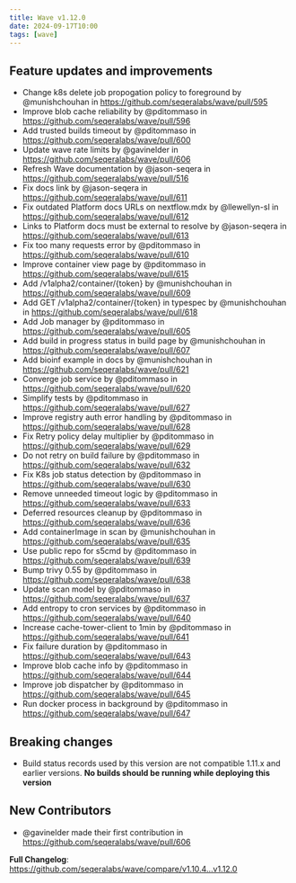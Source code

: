 ```yaml
---
title: Wave v1.12.0
date: 2024-09-17T10:00
tags: [wave]
---
```


## Feature updates and improvements

- Change k8s delete job propogation policy to foreground by @munishchouhan in https://github.com/seqeralabs/wave/pull/595
- Improve blob cache reliability by @pditommaso in https://github.com/seqeralabs/wave/pull/596
- Add trusted builds timeout by @pditommaso in https://github.com/seqeralabs/wave/pull/600
- Update wave rate limits by @gavinelder in https://github.com/seqeralabs/wave/pull/606
- Refresh Wave documentation by @jason-seqera in https://github.com/seqeralabs/wave/pull/516
- Fix docs link by @jason-seqera in https://github.com/seqeralabs/wave/pull/611
- Fix outdated Platform docs URLs on nextflow.mdx by @llewellyn-sl in https://github.com/seqeralabs/wave/pull/612
- Links to Platform docs must be external to resolve by @jason-seqera in https://github.com/seqeralabs/wave/pull/613
- Fix too many requests error by @pditommaso in https://github.com/seqeralabs/wave/pull/610
- Improve container view page by @pditommaso in https://github.com/seqeralabs/wave/pull/615
- Add /v1alpha2/container/{token} by @munishchouhan in https://github.com/seqeralabs/wave/pull/609
- Add GET /v1alpha2/container/{token} in typespec by @munishchouhan in https://github.com/seqeralabs/wave/pull/618
- Add Job manager by @pditommaso in https://github.com/seqeralabs/wave/pull/605
- Add build in progress status in build page by @munishchouhan in https://github.com/seqeralabs/wave/pull/607
- Add bioinf example in docs by @munishchouhan in https://github.com/seqeralabs/wave/pull/621
- Converge job service by @pditommaso in https://github.com/seqeralabs/wave/pull/620
- Simplify tests by @pditommaso in https://github.com/seqeralabs/wave/pull/627
- Improve registry auth error handling by @pditommaso in https://github.com/seqeralabs/wave/pull/628
- Fix Retry policy delay multiplier by @pditommaso in https://github.com/seqeralabs/wave/pull/629
- Do not retry on build failure by @pditommaso in https://github.com/seqeralabs/wave/pull/632
- Fix K8s job status detection by @pditommaso in https://github.com/seqeralabs/wave/pull/630
- Remove unneeded timeout logic by @pditommaso in https://github.com/seqeralabs/wave/pull/633
- Deferred resources cleanup by @pditommaso in https://github.com/seqeralabs/wave/pull/636
- Add containerImage in scan by @munishchouhan in https://github.com/seqeralabs/wave/pull/635
- Use public repo for s5cmd by @pditommaso in https://github.com/seqeralabs/wave/pull/639
- Bump trivy 0.55 by @pditommaso in https://github.com/seqeralabs/wave/pull/638
- Update scan model by @pditommaso in https://github.com/seqeralabs/wave/pull/637
- Add entropy to cron services by @pditommaso in https://github.com/seqeralabs/wave/pull/640
- Increase cache-tower-client to 1min by @pditommaso in https://github.com/seqeralabs/wave/pull/641
- Fix failure duration by @pditommaso in https://github.com/seqeralabs/wave/pull/643
- Improve blob cache info by @pditommaso in https://github.com/seqeralabs/wave/pull/644
- Improve job dispatcher by @pditommaso in https://github.com/seqeralabs/wave/pull/645
- Run docker process in background by @pditommaso in https://github.com/seqeralabs/wave/pull/647

## Breaking changes

- Build status records used by this version are not compatible 1.11.x and earlier versions. **No builds should be running while deploying this version**

## New Contributors

- @gavinelder made their first contribution in https://github.com/seqeralabs/wave/pull/606

**Full Changelog**: https://github.com/seqeralabs/wave/compare/v1.10.4...v1.12.0
